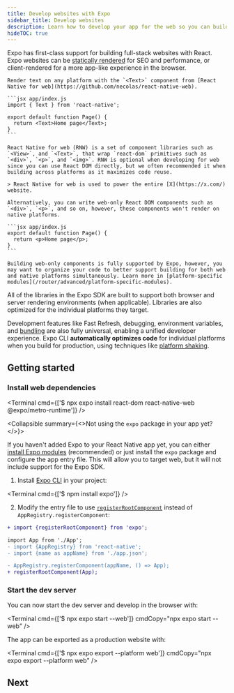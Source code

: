 ```yaml
---
title: Develop websites with Expo
sidebar_title: Develop websites
description: Learn how to develop your app for the web so you can build a universal app.
hideTOC: true
---
```



Expo has first-class support for building full-stack websites with React. Expo websites can be [statically rendered](/router/reference/static-rendering) for SEO and performance, or client-rendered for a more app-like experience in the browser.

<Tabs>

<Tab label="Universal">

    Render text on any platform with the `<Text>` component from [React Native for web](https://github.com/necolas/react-native-web).

    ```jsx app/index.js
    import { Text } from 'react-native';

    export default function Page() {
      return <Text>Home page</Text>;
    }
    ```

    React Native for web (RNW) is a set of component libraries such as `<View>`, and `<Text>`, that wrap `react-dom` primitives such as `<div>`, `<p>`, and `<img>`. RNW is optional when developing for web since you can use React DOM directly, but we often recommended it when building across platforms as it maximizes code reuse.

    > React Native for web is used to power the entire [X](https://x.com/) website.

</Tab>

<Tab label="Web-only">

    Alternatively, you can write web-only React DOM components such as `<div>`, `<p>`, and so on, however, these components won't render on native platforms.

    ```jsx app/index.js
    export default function Page() {
      return <p>Home page</p>;
    }
    ```

    Building web-only components is fully supported by Expo, however, you may want to organize your code to better support building for both web and native platforms simultaneously. Learn more in [platform-specific modules](/router/advanced/platform-specific-modules).

</Tab>

</Tabs>

All of the libraries in the Expo SDK are built to support both browser and server rendering environments (when applicable). Libraries are also optimized for the individual platforms they target.

Development features like Fast Refresh, debugging, environment variables, and [bundling](/guides/customizing-metro) are also fully universal, enabling a unified developer experience. Expo CLI **automatically optimizes code** for individual platforms when you build for production, using techniques like [platform shaking](/guides/tree-shaking#platform-shaking).

## Getting started

### Install web dependencies

<Terminal cmd={['$ npx expo install react-dom react-native-web @expo/metro-runtime']} />

<Collapsible summary={<>Not using the <CODE>expo</CODE> package in your app yet?</>}>

If you haven't added Expo to your React Native app yet, you can either [install Expo modules](/bare/installing-expo-modules/) (recommended) or just install the `expo` package and configure the app entry file. This will allow you to target web, but it will not include support for the Expo SDK.

1. Install [Expo CLI](/more/expo-cli/) in your project:

<Terminal cmd={['$ npm install expo']} />

2. Modify the entry file to use [`registerRootComponent`](/versions/latest/sdk/register-root-component#registerrootcomponentcomponent) instead of `AppRegistry.registerComponent`:

```diff
+ import {registerRootComponent} from 'expo';

import App from './App';
- import {AppRegistry} from 'react-native';
- import {name as appName} from './app.json';

- AppRegistry.registerComponent(appName, () => App);
+ registerRootComponent(App);
```

</Collapsible>

### Start the dev server

You can now start the dev server and develop in the browser with:

<Terminal cmd={['$ npx expo start --web']} cmdCopy="npx expo start --web" />

The app can be exported as a production website with:

<Terminal cmd={['$ npx expo export --platform web']} cmdCopy="npx expo export --platform web" />

## Next

<BoxLink
  title="File-based routing"
  description="Build routes and navigation with Expo Router."
  href="/router/introduction"
/>

<BoxLink
  title="Static rendering and SEO"
  description="Render your website as static HTML with Expo Router to improve SEO and performance."
  href="/router/reference/static-rendering"
/>

<BoxLink
  title="Publish websites"
  description="Export your website and upload to any web host."
  href="/distribution/publishing-websites"
/>

<BoxLink
  title="Customizing the JavaScript bundler"
  description="Customize Metro bundler for your project."
  href="/guides/customizing-metro"
/>
